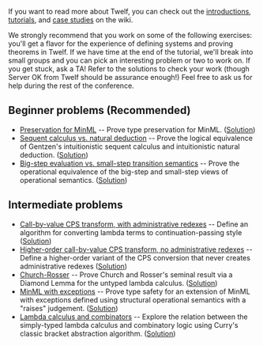 If you want to read more about Twelf, you can check out the [[introductions to Twelf|introductions]], [[tutorials]], and [[case studies]] on the wiki.

We strongly recommend that you work on some of the following exercises: you'll get a flavor for the experience of defining systems and proving theorems in Twelf.  If we have time at the end of the tutorial, we'll break into small groups and you can pick an interesting problem or two to work on.  If you get stuck, ask a TA!  Refer to the solutions to check your work (though Server OK from Twelf should be assurance enough!)  Feel free to ask us for help during the rest of the conference. 

== Beginner problems (Recommended) ==
* [[POPL Tutorial/MinML Preservation Theorem|Preservation for MinML]] -- Prove type preservation for MinML. ([[POPL Tutorial/MinML Preservation Theorem Answer|Solution]])
* [[POPL Tutorial/Sequent vs Natural Deduction|Sequent calculus vs. natural deduction]] -- Prove the logical equivalence of Gentzen's intuitionistic sequent calculus and intuitionistic natural deduction. ([[POPL Tutorial/Sequent vs Natural Deduction: Solution|Solution]])
* [[POPL Tutorial/Big step, small step|Big-step evaluation vs. small-step transition semantics]] -- Prove the operational equivalence of the big-step and small-step views of operational semantics.  ([[POPL Tutorial/Big step, small step: Solution|Solution]])

== Intermediate problems ==
* [[POPL Tutorial/cps-problem|Call-by-value CPS transform, with administrative redexes]] -- Define an algorithm for converting lambda terms to continuation-passing style ([[POPL Tutorial/CPS Solutions|Solution]])
* [[POPL Tutorial/cps-problem2|Higher-order call-by-value CPS transform, no administrative redexes]] -- Define a higher-order variant of the CPS conversion that never creates administrative redexes ([[POPL Tutorial/CPS Solution2|Solution]])
* [[POPL Tutorial/Church Rosser (Problem)|Church-Rosser]] -- Prove Church and Rosser's seminal result via a Diamond Lemma for the untyped lambda calculus. ([[POPL Tutorial/Church Rosser|Solution]])
* [[POPL Tutorial/Exceptions-problem|MinML with exceptions]] -- Prove type safety for an extension of MinML with exceptions defined using structural operational semantics with a "raises" judgement.  ([[POPL Tutorial/Exceptions|Solution]])
* [[POPL Tutorial/Typed bracket abstraction|Lambda calculus and combinators]] -- Explore the relation between the simply-typed lambda calculus and combinatory logic using Curry's classic bracket abstraction algorithm.  ([[POPL Tutorial/Typed bracket abstraction (solution)|Solution]])